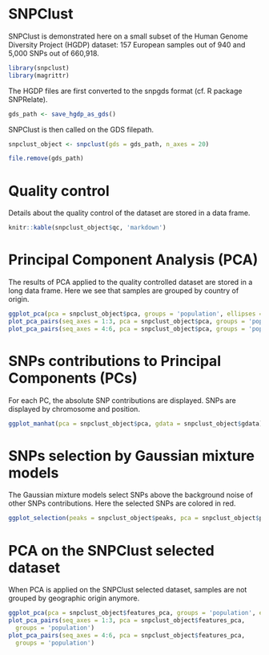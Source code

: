 <!--
%\VignetteEngine{knitr::knitr}
%\VignetteIndexEntry{SNPClust applied to Europeans}
-->

# SNPClust 

SNPClust is demonstrated here on a small subset of the Human Genome Diversity Project (HGDP) dataset: 157 European samples out of 940 and 5,000 SNPs out of 660,918.

```r
library(snpclust)
library(magrittr)
```

The HGDP files are first converted to the snpgds format (cf. R package SNPRelate).

```r
gds_path <- save_hgdp_as_gds()
```

SNPClust is then called on the GDS filepath.

```r
snpclust_object <- snpclust(gds = gds_path, n_axes = 20)
```
```r
file.remove(gds_path)
```

# Quality control

Details about the quality control of the dataset are stored in a data frame.

```r
knitr::kable(snpclust_object$qc, 'markdown')
```

# Principal Component Analysis (PCA)

The results of PCA applied to the quality controlled dataset are stored in a long data frame.
Here we see that samples are grouped by country of origin.

```r
ggplot_pca(pca = snpclust_object$pca, groups = 'population', ellipses = TRUE)
plot_pca_pairs(seq_axes = 1:3, pca = snpclust_object$pca, groups = 'population')
plot_pca_pairs(seq_axes = 4:6, pca = snpclust_object$pca, groups = 'population')
```

# SNPs contributions to Principal Components (PCs)

For each PC, the absolute SNP contributions are displayed. SNPs are displayed by chromosome and position.

```r
ggplot_manhat(pca = snpclust_object$pca, gdata = snpclust_object$gdata) 
```

# SNPs selection by Gaussian mixture models

The Gaussian mixture models select SNPs above the background noise of other SNPs contributions.
Here the selected SNPs are colored in red.

```r
ggplot_selection(peaks = snpclust_object$peaks, pca = snpclust_object$pca) 
```

# PCA on the SNPClust selected dataset

When PCA is applied on the SNPClust selected dataset, samples are not grouped by geographic origin anymore.

```r
ggplot_pca(pca = snpclust_object$features_pca, groups = 'population', ellipses = TRUE)
plot_pca_pairs(seq_axes = 1:3, pca = snpclust_object$features_pca,
  groups = 'population')
plot_pca_pairs(seq_axes = 4:6, pca = snpclust_object$features_pca,
  groups = 'population')
```
